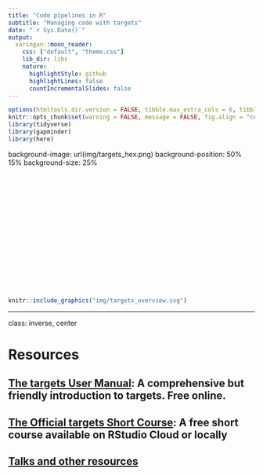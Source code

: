 ```yaml
---
title: "Code pipelines in R"
subtitle: "Managing code with targets"
date: "`r Sys.Date()`"
output:
  xaringan::moon_reader:
    css: ["default", "theme.css"]
    lib_dir: libs
    nature:
      highlightStyle: github
      highlightLines: false
      countIncrementalSlides: false
---
```


```r
options(htmltools.dir.version = FALSE, tibble.max_extra_cols = 6, tibble.width = 60)
knitr::opts_chunk$set(warning = FALSE, message = FALSE, fig.align = "center", dpi = 320)
library(tidyverse)
library(gapminder)
library(here)
```


background-image: url(img/targets_hex.png)
background-position: 50% 15%
background-size: 25%


</br></br></br></br></br></br></br></br></br></br></br></br></br></br>
```r
knitr::include_graphics("img/targets_overview.svg")
```
---

class: inverse, center

# Resources
## [The targets User Manual](https://books.ropensci.org/targets/): A comprehensive but friendly introduction to targets. Free online.
## [The Official targets Short Course](https://github.com/wlandau/targets-tutorial/blob/main/README.md): A free short course available on RStudio Cloud or locally
## [Talks and other resources](https://docs.ropensci.org/targets/)
